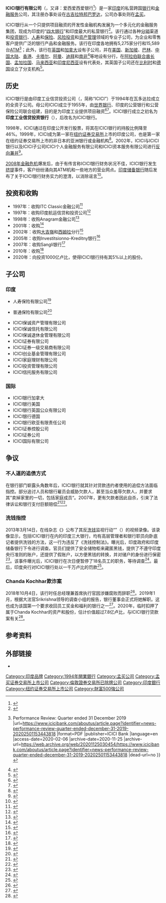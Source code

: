 {{Infobox company
| company_name = ICICI银行有限公司
| company_name_en = ICICI Bank Limited
| logo = ICICI Bank Logo.svg
| logo_size = 270px
| image = File:Icici-bandra_kurla_complex.jpg
| image_size = 270px
| image_caption = 位于[[孟买|孟买]]{{tsl|en|Bandra Kurla Complex|孟买国际展览中心|国际展览中心}}的ICICI大厦
| type = [[私人公司|私营]]
| traded_as = {{ubl|{{BSE|532174}}|{{NSE|ICICIBANK}}|{{NYSE|IBN}}|[[孟買敏感指數|孟買敏感指數]]成分股|{{tsl|en|NIFTY 50|NIFTY 50指数}}成分股}}
| foundation = {{Start date and age|1994|01|05}}
| location_city = {{IND}}[[古吉拉特邦|古吉拉特邦]][[巴罗达_(古吉拉特邦)|巴罗达]]（注册办事处）<br />{{IND}}[[孟买|孟买]]{{tsl|en|Bandra Kurla Complex|孟买国际展览中心|国际展览中心}}（公司办公室）
| num_locations = 5,275
| num_locations_year = 2020
| area_served = 全世界
| key_people = 主席：Girish Chandra Chaturvedi<ref>{{Cite news |url=https://www.businesstoday.in/sectors/banks/icici-bank-appoints-former-ias-girish-chandra-chaturvedi-non-executive-chairman/story/279718.html |title=ICICI Bank appoints former IAS Girish Chandra Chaturvedi as non-executive part-time chairman |date=2018-06-29 |work=Business Today |accessdate=2020-09-25 |language=en |archive-date=2020-11-25 |archive-url=https://web.archive.org/web/20201125030450/https://www.businesstoday.in/sectors/banks/icici-bank-appoints-former-ias-girish-chandra-chaturvedi-non-executive-chairman/story/279718.html |dead-url=no }}</ref><br />总经理、CEO：{{tsl|en|Sandeep Bakhshi}}
| ISIN = INE090A01021
| industry = [[銀行|银行]]、[[金融服務|金融服务]]
| products = [[零售银行|零售银行]]、[[批发银行|公司银行]]、[[投资银行|投资银行]]、[[抵押贷款|抵押贷款]]、[[私人银行服务|私人银行]]、[[财富管理|财富管理]]、[[信用卡|信用卡]]、[[金融服務|金融和保险]]
| revenue = {{Increase}} {{INRConvert|149786.10|c}}<ref name="pnl">{{Cite web |title=ICICI Bank Consolidated Profit & Loss account, ICICI Bank Financial Statement & Accounts |url=https://www.moneycontrol.com/financials/icicibank/consolidated-profit-lossVI/ici02 |publisher=money control |language=en |access-date=2020-08-28 |archive-date=2020-11-25 |archive-url=https://web.archive.org/web/20201125030531/https://www.moneycontrol.com/financials/icicibank/consolidated-profit-lossVI/ici02 |dead-url=no }}</ref>
| revenue_year = 2020
| operating_income = {{Increase}} {{INRConvert|78268.2|c}}<ref name=pnl/>
| income_year = 2020
| net_income = {{Increase}} {{INRConvert|9566.31|c}}<ref name=pnl/>
| net_income_year = 2020
| assets = {{Increase}} {{INRConvert|1377292.23|c}}<ref name="bs">{{Cite web |title=ICICI Bank Consolidated Balance Sheet, ICICI Bank Financial Statement & Accounts |url=https://www.moneycontrol.com/financials/icicibank/consolidated-balance-sheetVI/ici02 |work=money control |language=en |access-date=2020-08-28 |archive-date=2020-11-25 |archive-url=https://web.archive.org/web/20201125030452/https://www.moneycontrol.com/financials/icicibank/consolidated-balance-sheetVI/ici02 |dead-url=no }}</ref>
| assets_year = 2020
| equity = {{Increase}} {{INRConvert|118518.45|c}}<ref name=bs/>
| equity_year = 2020
| num_employees = 84,922人（2019）<ref name="ICICI Bank">{{Cite web |title=ICICI Bank Annual Report 2019 |url=https://www.icicibank.com/managed-assets/docs/about-us/2020/2019-12-31-ICICI_Bank_Financials_Q3-2020.pdf |accessdate=2020-02-13 |archive-date=2020-11-25 |archive-url=https://web.archive.org/web/20201125030450/https://www.icicibank.com/managed-assets/docs/about-us/2020/2019-12-31-ICICI_Bank_Financials_Q3-2020.pdf |dead-url=no }}</ref>
| homepage = {{URL|http://www.icicibank.com/}}
}}
'''ICICI银行有限公司'''（{{lang-en|'''ICICI Bank Limited'''}}，又译：爱西爱西爱银行<ref>{{Cite web |title=中国银监会关于印度爱西爱西爱银行有限公司上海分行开业的批复 |url=http://www.cbirc.gov.cn/cn/view/pages/govermentDetail.html?docId=270871&itemId=869&generaltype=1 |accessdate=2020-11-24 |date=2015-03-02 |work=中国银行业监督管理委员会 |archive-date=2020-11-25 |archive-url=https://web.archive.org/web/20201125030532/http://www.cbirc.gov.cn/cn/view/pages/govermentDetail.html?docId=270871&itemId=869&generaltype=1 |dead-url=no }}</ref>）是一家[[印度|印度]]的私营跨国[[銀行|银行]]和[[金融服務|金融服务]]公司，其注册办事处设在[[古吉拉特邦|古吉拉特邦]][[巴罗达_(古吉拉特邦)|巴罗达]]，公司办事处则在[[孟买|孟买]]{{tsl|en|Bandra Kurla Complex|孟买国际展览中心|国际展览中心}}。

ICICI银行从一个只提供项目融资的开发性金融机构发展为一个多元化的金融服务集团，现成为印度的“[[四大银行|四大银行]]”和印度最大的私营银行<ref>{{Cite news |url=http://finance.ce.cn/rolling/201505/20/t20150520_5412263.shtml |title=印度ICICI Bank在中国首家分行开业 |author=吴凯 |date=2015-05-20 |work=中国经济网 |author2=王剑锋 |accessdate=2020-11-24 |archive-date=2020-11-25 |archive-url=https://web.archive.org/web/20201125030454/http://finance.ce.cn/rolling/201505/20/t20150520_5412263.shtml |dead-url=no }}</ref>。该行通过各种[[分销|分销]]渠道和[[投资银行|投资银行]]、[[人壽保險|人寿]]和{{tsl|en|non-life insurance|非人寿保险|非人寿}}[[保險|保险]]、[[风险投资|风险投资]]和[[资产管理|资产管理]]领域的专业子公司，为企业和零售客户提供广泛的银行产品和金融服务。该行在印度各地拥有5,275家分行和15,589台[[自動櫃員機|ATM]]<ref>{{Cite web |title=ICICI Bank {{!}} Performance Review: Quarter ended 31 December 2019 |url=https://www.icicibank.com/aboutus/article.page?identifier=news-performance-review-quarter-ended-december-31-2019-20202501153443818 |format=PDF |publisher=ICICI Bank |language=en |access-date=2020-02-06 |archive-date=2020-11-25 |archive-url=https://web.archive.org/web/20201125030454/https://www.icicibank.com/aboutus/article.page?identifier=news-performance-review-quarter-ended-december-31-2019-20202501153443818 |dead-url=no }}</ref>；此外，该行在[[英国|英国]]和[[加拿大|加拿大]]设有子公司，并在[[美国|美国]]、[[新加坡|新加坡]]、[[巴林|巴林]]、[[中国大陆|中国大陆]]、[[香港|香港]]、[[卡塔尔|卡塔尔]]、[[阿曼|阿曼]]、[[杜拜|迪拜]]和[[南非|南非]]<ref>{{Cite news |url=http://zeenews.india.com/business/news/companies/icici-bank-enter-south-africa-opens-branch-in-johannesburg_1847256.html |title=ICICI Bank enter South Africa, opens branch in Johannesburg |date=2016-01-20 |work=Zee News |language=en |archiveurl=https://web.archive.org/web/20200628135944/https://zeenews.india.com/business/news/companies/icici-bank-enter-south-africa-opens-branch-in-johannesburg_1847256.html |archivedate=2020-06-28 |dead-url=yes |accessdate=2020-11-24 }}</ref>等地设有分行，在[[阿拉伯联合酋长国|阿拉伯联合酋长国]]、[[孟加拉国|孟加拉国]]、[[马来西亚|马来西亚]]和[[印度尼西亚|印度尼西亚]]设有代表处，其英国子公司还在[[比利时|比利时]]和[[德国|德国]]设立了分支机构<ref>{{Cite news |url=https://www.business-standard.com/article/finance/icici-bank-opens-frankfurt-branch-108022901021_1.html |title=ICICI Bank opens Frankfurt branch |date=2008-02-29 |publisher=Business Standard |language=en |accessdate=2020-11-24 |archive-date=2020-11-25 |archive-url=https://web.archive.org/web/20201125030457/https://www.business-standard.com/article/finance/icici-bank-opens-frankfurt-branch-108022901021_1.html |dead-url=no }}</ref>。

== 历史 ==
ICICI银行是由印度工业信贷投资公司（{{lang-en|Industrial Credit and Investment Corporation of India}}，简称“ICICI”）于1994年在瓦多达拉成立的全资子公司。母公司ICICI成立于1955年，由[[世界银行|世界银行]]、印度的公营银行和公营保险公司联合组建，目的是为印度工业提供项目融资<ref>{{Cite web |title=NOS on ICICI |url=http://www.nos.org/srsec319/319-20.pdf |publisher=NOS |language=en |dead-url=yes |access-date=2011-08-05 |archive-url=https://web.archive.org/web/20120322123605/http://www.nos.org/srsec319/319-20.pdf |archive-date=2012-03-22 }}</ref><ref>{{Cite web |title=about ICICI |url=http://www.lloydstsb.com/current_accounts/india_banking_service_faqs.asp |publisher=lloydstsb |language=en |dead-url=yes |access-date=2011-08-05 |archive-url=https://web.archive.org/web/20121223023101/http://www.lloydstsb.com/current_accounts/india_banking_service_faqs.asp |archive-date=2012-12-23 }}</ref>。ICICI银行成立之初名为'''印度工业信贷投资银行'''（{{lang-en|'''Industrial Credit and Investment Corporation of India Bank'''}}），后改名为ICICI银行。

1998年，ICICI通过在印度公开发行股票，将其在ICICI银行的持股比例降至46%。1999年，ICICI成为第一家在[[纽约证券交易所|纽约证券交易所]]上市的印度公司，也是第一家在纽约证券交易所上市的非日本的亚洲银行或金融机构<ref>{{Cite web |title=ICICI Bank _NYSE |url=http://www.mondovisione.com/media-and-resources/news/icici-bank-joins-icic-as-indian-companies-listed-on-the-nyse/ |publisher=Mondovisione |language=en |accessdate=2020-11-24 |archive-date=2020-11-25 |archive-url=https://web.archive.org/web/20201125030542/https://mondovisione.com/members-area/login/?RedirectTo=%2Fmedia-and-resources%2Fnews%2Ficici-bank-joins-icic-as-indian-companies-listed-on-the-nyse%2F |dead-url=no }}</ref>。2002年，ICICI与ICICI银行以及ICICI子公司ICICI个人金融服务有限公司和ICICI资本服务有限公司进行[[借殼上市|反向兼并]]<ref>{{Cite news |url=https://www.financialexpress.com/archive/rbi-clears-icici-icici-bank-merger-with-conditions/44548/ |title=RBI Clears ICICI-ICICI Bank Merger With Conditions |date=2002-04-27 |work=Financial Express |accessdate=2020-10-24 |language=en |archive-date=2020-11-25 |archive-url=https://web.archive.org/web/20201125030455/https://www.financialexpress.com/archive/rbi-clears-icici-icici-bank-merger-with-conditions/44548/ |dead-url=no }}</ref>。

[[2007年–2008年環球金融危機|2008年金融危机]]爆发后，由于有传言称ICICI银行财务状况不佳，ICICI银行发生[[擠提|挤提]]事件，客户纷纷涌向其ATM机和一些地方的营业网点。[[印度储备银行|印度储备银行]]随后发布了关于ICICI银行财务实力的澄清，以消除谣言<ref>{{Cite news |url=http://www.indianexpress.com/news/rbi-scotches-icici-bank-rumours-govt-says-d/368045/ |title=ICICI Financial Rumours |date=2008-10-01 |work=Indian Express |language=en |accessdate=2020-11-24 |archive-date=2020-11-25 |archive-url=https://web.archive.org/web/20201125030526/https://indianexpress.com/article/news-archive/rbi-scotches-icici-bank-rumours-govt-says-dont-panic-we-are-watching/ |dead-url=no }}</ref>。

== 投资和收购 ==
* 1997年：收购ITC Classic金融公司<ref>{{Cite news |url=http://www.business-standard.com/article/specials/itc-classic-to-merge-into-icici-197112701090_1.html |title=Itc Classic To Merge Into Icici |date=1997-11-27 |work=Business Standard |accessdate=2015-05-22 |language=en |archive-date=2020-11-25 |archive-url=https://web.archive.org/web/20201125030525/https://www.business-standard.com/article/specials/itc-classic-to-merge-into-icici-197112701090_1.html |dead-url=no }}</ref>
* 1997年：收购印度航运信贷和投资公司<ref>{{Cite news |url=https://www.business-standard.com/article/specials/icici-scici-merger-sets-trend-for-consolidation-197122601056_1.html |title=Icici-Scici Merger Sets Trend For Consolidation |date=1997-12-26 |work=Business Standard |accessdate=2019-03-02 |language=en |archive-date=2020-11-25 |archive-url=https://web.archive.org/web/20201125030529/https://www.business-standard.com/article/specials/icici-scici-merger-sets-trend-for-consolidation-197122601056_1.html |dead-url=no }}</ref>
* 1998年：收购Anagram金融公司<ref>{{Cite news |url=http://www.rediff.com/business/1998/may/21icici.htm |title=ICICI swallows Anagram Finance |date=1998-05-21 |work=Rediff |accessdate=2015-05-22 |language=en |archive-date=2020-11-25 |archive-url=https://web.archive.org/web/20201125030535/https://www.rediff.com/business/1998/may/21icici.htm |dead-url=no }}</ref>
* 2001年：收购{{tsl|en|Bank of Madura|马杜拉银行|马杜拉银行有限公司}}<ref>{{Cite news |url=https://www.thehindu.com/todays-paper/tp-miscellaneous/tp-others/bank-of-madura-icici-bank-merger-a-synergy-for-better-service/article28063055.ece |title=Bank of Madura, ICICI Bank merger - a synergy for better service |date=2000-12-28 |work=The Hindu |accessdate=2015-05-22 |language=en |subscription=yes |archive-date=2020-11-25 |archive-url=https://web.archive.org/web/20201125030615/https://www.thehindu.com/todays-paper/tp-miscellaneous/tp-others/bank-of-madura-icici-bank-merger-a-synergy-for-better-service/article28063055.ece |dead-url=no }}</ref>
* 2002年：收购{{tsl|en|Grindlays Bank|Grindlays银行}}[[大吉嶺|大吉嶺]]和[[西姆拉|西姆拉]]分行<ref>{{Cite news |url=http://www.business-standard.com/article/companies/icici-bank-to-pick-grindlays-shimla-darjeeling-branches-102062901012_1.html |title=Icici Bank To Pick Grindlays Shimla, Darjeeling Branches |date=2002-06-29 |work=Business Standard |accessdate=2015-05-22 |language=en |archive-date=2020-11-25 |archive-url=https://web.archive.org/web/20201125030608/https://www.business-standard.com/article/companies/icici-bank-to-pick-grindlays-shimla-darjeeling-branches-102062901012_1.html |dead-url=no }}</ref>
* 2005年：收购Investitsionno-Kreditny银行<ref>{{Cite news |url=https://www.business-standard.com/article/finance/icici-bank-buys-russian-bank-105052001069_1.html |title=ICICI Bank buys Russian bank |date=2005-05-19 |work=Business Standard |language=en |accessdate=2020-11-25 |archive-date=2020-11-25 |archive-url=https://web.archive.org/web/20201125030537/https://www.business-standard.com/article/finance/icici-bank-buys-russian-bank-105052001069_1.html |dead-url=no }}</ref>
* 2007年：收购Sangli银行<ref>{{Cite news |url=http://www.thehindu.com/todays-paper/tp-business/icici-bank-sangli-bank-agree-on-merger/article3031837.ece |title=ICICI Bank, Sangli Bank agree on merger |date=2006-12-10 |work=The Hindu |language=en |subscription=yes |accessdate=2020-11-24 |archive-date=2020-11-25 |archive-url=https://web.archive.org/web/20201125030535/https://www.thehindu.com/todays-paper/tp-business/icici-bank-sangli-bank-agree-on-merger/article3031837.ece |dead-url=no }}</ref>
* 2010年：收购{{tsl|en|Bank of Rajasthan|拉贾斯坦银行}}<ref name="ICICI Bank Ltd">{{Cite news |url=http://economictimes.indiatimes.com/icici-bank-ltd/infocompanyhistory/companyid-9194.cms |title=ICICI Bank Ltd. |accessdate=2015-05-22 |archive-date=2020-11-25 |archive-url=https://web.archive.org/web/20201125030536/https://economictimes.indiatimes.com/icici-bank-ltd/infocompanyhistory/companyid-9194.cms |dead-url=no }}</ref>
* 2020年：向{{tsl|en|Yes Bank|Yes银行|Yes银行有限公司}}投资1000亿卢比，使得ICICI银行持有其5%以上的股份。

== 子公司 ==
{{col-begin}}{{col-2}}
=== 印度 ===
* {{tsl|en|ICICI Prudential|ICICI保诚}}人寿保险有限公司<ref>{{Cite news |url=https://zeenews.india.com/companies/icici-bank-sells-1-5-stake-in-icici-prudential-life-insurance-for-rs-840-crore-2291303.html |title=ICICI Bank sells 1.5% stake in ICICI Prudential Life Insurance for Rs 840 crore |date=2020-06-22 |work=Zee News |language=en |accessdate=2020-11-24 |archive-date=2020-11-25 |archive-url=https://web.archive.org/web/20201125030538/https://zeenews.india.com/companies/icici-bank-sells-1-5-stake-in-icici-prudential-life-insurance-for-rs-840-crore-2291303.html |dead-url=no }}</ref>
* {{tsl|en|ICICI Lombard|ICICI伦巴第}}普通保险有限公司<ref>{{Cite news |url=https://www.thestatesman.com/business/icici-bank-divests-stake-icici-prudential-rs-2250-crore-1502902487.html |title=ICICI Bank divests stake in ICICI Prudential for Rs 2,250 crore |date=2020-06-22 |work=The Statesman |language=en |accessdate=2020-11-24 |archive-date=2020-11-25 |archive-url=https://web.archive.org/web/20201125030619/https://www.thestatesman.com/business/icici-bank-divests-stake-icici-prudential-rs-2250-crore-1502902487.html |dead-url=no }}</ref>
* ICICI保诚资产管理有限公司
* ICICI保诚信托有限公司
* ICICI保诚退休金管理有限公司
* ICICI证券有限公司
* ICICI证券一级交易商有限公司
* ICICI创业基金管理有限公司
* ICICI家庭理财有限公司
* ICICI投资管理有限公司
* ICICI信托服务有限公司
{{col-2}}

=== 国际 ===
* ICICI银行加拿大
* ICICI银行美国
* ICICI银行英国公众有限公司
* ICICI银行德国
* ICICI银行欧亚有限责任公司
* ICICI证券控股公司
* ICICI证券公司
* ICICI国际有限公司
{{col-end}}

== 争议 ==
=== 不人道的追债方式 ===
在银行部门崭露头角数年后，ICICI银行就其针对贷款违约者使用的追偿方法面临指控。部分追讨人员和银行雇员会威胁欠款人，甚至当众羞辱欠款人，并要求其“卖掉家里的一切，包括家庭成员“。2007年，更有欠款者因此自杀，引来了法律诉讼和银行支付巨额赔偿<ref>{{Cite news |url=https://www.hindustantimes.com/india/4-arrested-in-icici-loan-death-case/story-mAMIPkmkbDsXl7BP9zH8oN.html |title=4 arrested in ICICI loan death case |author=Ashok Das |date=2007-06-25 |work=Hindustan Times |accessdate=2020-11-24 |language=en |archive-date=2020-11-25 |archive-url=https://web.archive.org/web/20201125030548/https://www.hindustantimes.com/india-news/ayodhya-airport-to-be-named-after-lord-ram/story-dG6COFTZmKzPmB3lukkNvI.html |dead-url=no }}</ref><ref>{{Cite news |url=https://economictimes.indiatimes.com/industry/banking/finance/banking/sc-dismisses-icici-banks-plea-on-loan-recovery-issue/articleshow/3043674.cms?from=mdr |title=SC dismisses ICICI Bank's plea on loan recovery issue |date=2008-05-15 |work=The Economic Times |accessdate=2020-11-24 |language=en |archive-date=2020-11-25 |archive-url=https://web.archive.org/web/20201125030546/https://economictimes.indiatimes.com/industry/banking/finance/banking/sc-dismisses-icici-banks-plea-on-loan-recovery-issue/articleshow/3043674.cms?from=mdr |dead-url=no }}</ref>。

=== 洗钱指控 ===
2013年3月14日，在线杂志《{{tsl|en|Cobrapost}}》公布了其反[[洗錢|洗钱]]监视行动“{{tsl|en|Operation Red Spider|红蜘蛛行动}}”（{{lang-en|Operation Red Spider}}）的视频录像。该录像显示，包括ICICI银行在内的印度三大银行，均有高层管理者和银行职员向卧底记者提供洗钱的方法，这一行为违反了《洗钱控制法》。曝光后，印度政府和印度储备银行下令进行调查。官员们提供了安全储物柜来藏匿黑钱，提供了不遵守印度央行准则的账户，还提供了假账户，以方便黑钱的转换，并对储户的身份进行保密<ref>{{Cite news |url=http://cn.forexmagnates.com/2013/06/16/regulation/8864 |title=三家印度银行违反KYC与AML程序遭罚 |author=吴珂睿 |date=2013-06-16 |work=Forex Magnates |accessdate=2020-11-24 |archive-date=2020-11-25 |archive-url=https://web.archive.org/web/20201125030544/http://cn.forexmagnates.com/2013/06/16/regulation/8864 |dead-url=no }}</ref>。该事件曝光后，ICICI银行在次日便暂停了18名员工的职务，等待调查<ref>{{Cite news |url=http://zeenews.india.com/business/news/economy/money-laundering-case-icici-bank-suspends-18-employees_72295.html |title=Money laundering case: ICICI bank suspends 18 employees |date=2013-03-15 |work=Zee News |language=en |accessdate=2020-11-24 |archive-date=2020-11-25 |archive-url=https://web.archive.org/web/20201125030628/https://zeenews.india.com/business/news/economy/money-laundering-case-icici-bank-suspends-18-employees_72295.html |dead-url=no }}</ref>。最后，印度央行对ICICI银行处以一千万卢比的罚款<ref>{{Cite news |url=https://www.dnaindia.com/business/report-rbi-penalties-sting-3-banks-in-cobrapost-expose-1846317 |title=RBI penalties sting 3 banks in Cobrapost expose |author=DNA Correspondent |date=2013-06-10 |work=DNA |accessdate=2020-11-24 |language=en |archive-date=2020-11-25 |archive-url=https://web.archive.org/web/20201125030548/https://www.dnaindia.com/business/report-rbi-penalties-sting-3-banks-in-cobrapost-expose-1846317 |dead-url=no }}</ref>。

=== Chanda Kochhar欺诈案 ===
2018年10月4日，该行时任总经理兼首席执行官{{tsl|en|Chanda Kochhar}}因涉嫌腐败而辞职<ref>{{Cite news |url=https://timesofindia.indiatimes.com/business/india-business/chanda-kochhar-quits-icici-bank-sandeep-bakhshi-appointed-as-md-and-ceo/articleshow/66068380.cms |title=Chanda Kochhar quits ICICI Bank; Sandeep Bakhshi appointed new CEO |date=2018-10-04 |work=The Times of India |language=en |access-date=2019-09-09 |archive-date=2018-10-05 |archive-url=https://web.archive.org/web/20181005150420/https://timesofindia.indiatimes.com/business/india-business/chanda-kochhar-quits-icici-bank-sandeep-bakhshi-appointed-as-md-and-ceo/articleshow/66068380.cms |dead-url=no }}</ref>。2019年1月，根据大法官Srikrishna领导的调查小组的报告，银行董事会正式将她解职。这也成为该国第一个要求收回员工奖金和福利的银行之一<ref>{{Cite web |title=Justice Srikrishna Report |url=https://www.icicibank.com/managed-assets/docs/about-us/2019/icici-bank-statement-on-findings-in-enquiry-report.pdf |date=2019-01-30 |format=PDF |publisher=ICICI Bank |accessdate=2020-11-24 |archive-date=2020-11-25 |archive-url=https://web.archive.org/web/20201125030542/https://www.icicibank.com/managed-assets/docs/about-us/2019/icici-bank-statement-on-findings-in-enquiry-report.pdf |dead-url=no }}</ref>。2020年，{{tsl|en|Enforcement Directorate|印度执法局}}临时扣押了属于Chanda Kochhar的资产和股份，估计价值超过7.8亿卢比，与ICICI银行贷款案有关<ref>{{Cite news |url=https://www.businesstoday.in/current/economy-politics/enforcement-directorate-attaches-apartment-worth-rs-78-crore-shares-belonging-to-chanda-kochhar/story/393558.html |title=ED attaches assets worth Rs 78 crore, shares belonging to Chanda Kochhar |date=2020-01-10 |work=Business Today India |accessdate=2020-04-28 |language=en |dead-url=no |archive-date=2020-11-25 |archive-url=https://web.archive.org/web/20201125030553/https://www.businesstoday.in/current/economy-politics/enforcement-directorate-attaches-apartment-worth-rs-78-crore-shares-belonging-to-chanda-kochhar/story/393558.html }}</ref>。

== 参考资料 ==
{{Reflist|25em}}

== 外部链接 ==
{{Commons category|ICICI Bank}}
* {{Official}} 
{{Finance links
| name = ICICI Bank 
| symbol = IBN
| sec_cik = 1103838
| hoovers = PMC-Sierra_Inc.8dc88e3c821b1f71
}}

[[Category:印度品牌|Category:印度品牌]]
[[Category:1994年開業銀行|Category:1994年開業銀行]]
[[Category:孟买公司|Category:孟买公司]]
[[Category:孟买证券交易所上市公司|Category:孟买证券交易所上市公司]]
[[Category:倫敦證券交易所已除牌公司|Category:倫敦證券交易所已除牌公司]]
[[Category:印度銀行|Category:印度銀行]]
[[Category:纽约证券交易所上市公司|Category:纽约证券交易所上市公司]]
[[Category:財富500強公司|Category:財富500強公司]]